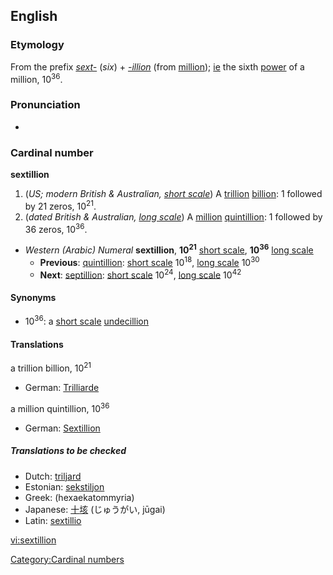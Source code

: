 {{see|Sextillion}}

==English==

===Etymology===
From the prefix ''[[sext-]]'' (''six'') + ''[[-illion]]'' (from [[million]]); [[ie]] the sixth [[power]] of a million, 10<sup>36</sup>.

===Pronunciation===
*{{rhymes|ɪljən}}

===Cardinal number===
'''sextillion'''

# (''US; modern British & Australian, [[w:Long and short scales|short scale]]'') A [[trillion]] [[billion]]: 1 followed by 21 zeros, 10<sup>21</sup>.
# (''dated British & Australian, [[w:Long and short scales|long scale]]'') A [[million]] [[quintillion]]: 1 followed by 36 zeros, 10<sup>36</sup>.

*''Western (Arabic) Numeral'' '''sextillion''', '''10<sup>21</sup>''' [[w:Long and short scales|short scale]], '''10<sup>36</sup>''' [[w:Long and short scales|long scale]]
**'''Previous''': [[quintillion]]: [[w:Long and short scales|short scale]] 10<sup>18</sup>, [[w:Long and short scales|long scale]] 10<sup>30</sup>
**'''Next''': [[septillion]]: [[w:Long and short scales|short scale]] 10<sup>24</sup>, [[w:Long and short scales|long scale]] 10<sup>42</sup>

====Synonyms====
*10<sup>36</sup>: a [[w:Long and short scales|short scale]] [[undecillion]]

====Translations====
;a trillion billion, 10<sup>21</sup>
{{top}}
*German: [[Trilliarde]]
{{mid}}
{{bottom}}

;a million quintillion, 10<sup>36</sup>
{{top}}
*German: [[Sextillion]]
{{mid}}
{{bottom}}

=====Translations to be checked=====
{{checktrans}}
*Dutch: [[triljard]]
*Estonian: [[sekstiljon]]
*Greek: (hexaekatommyria)
*Japanese: [[十]][[垓]] (じゅうがい, jūgai)
*Latin: [[sextillio]]

[[Category:Cardinal numbers]]

[[vi:sextillion]]